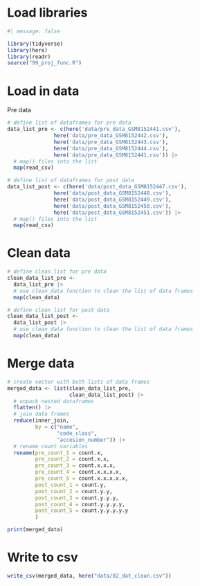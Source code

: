 # Load libraries

```r
#| message: false

library(tidyverse)
library(here)
library(readr)
source("99_proj_func.R")
```

# Load in data

Pre data

```r

# define list of dataframes for pre data
data_list_pre <- c(here('data/pre_data_GSM8152441.csv'), 
               here('data/pre_data_GSM8152442.csv'),
               here('data/pre_data_GSM8152443.csv'),
               here('data/pre_data_GSM8152444.csv'),
               here('data/pre_data_GSM8152441.csv')) |>
  # map() files into the list
  map(read_csv) 

# define list of dataframes for post data
data_list_post <- c(here('data/post_data_GSM8152447.csv'), 
               here('data/post_data_GSM8152448.csv'),
               here('data/post_data_GSM8152449.csv'),
               here('data/post_data_GSM8152450.csv'),
               here('data/post_data_GSM8152451.csv')) |>
  # map() files into the list
  map(read_csv) 

```

# Clean data

```r
# define clean list for pre data
clean_data_list_pre <-
  data_list_pre |> 
  # use clean_data function to clean the list of data frames
  map(clean_data)

# define clean list for post data
clean_data_list_post <-
  data_list_post |> 
  # use clean_data function to clean the list of data frames
  map(clean_data)
```

# Merge data

```r
# create vector with both lists of data frames
merged_data <- list(clean_data_list_pre, 
                    clean_data_list_post) |> 
  # unpack nested dataframes
  flatten() |>  
  # join data frames
  reduce(inner_join, 
         by = c("name", 
                "code_class", 
                "accesion_number")) |> 
  # rename count variables
  rename(pre_count_1 = count.x,
         pre_count_2 = count.x.x,
         pre_count_3 = count.x.x.x,
         pre_count_4 = count.x.x.x.x,
         pre_count_5 = count.x.x.x.x.x,
         post_count_1 = count.y,
         post_count_2 = count.y.y,
         post_count_3 = count.y.y.y,
         post_count_4 = count.y.y.y.y,
         post_count_5 = count.y.y.y.y.y
         )

print(merged_data)
```

# Write to csv

```r
write_csv(merged_data, here("data/02_dat_clean.csv"))
```
